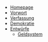 - [Homepage](/)
- [Vorwort](/preface)
- [<span className="underline">Verfassung</span>](/topics/constitution)
- [Demokratie](/topics/demokratie)
- [Entwürfe](/topics/drafts)
  - [Geldsystem](/topics/geldsystem)
